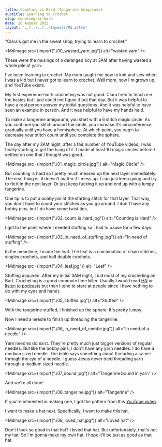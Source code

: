 ```yaml
---
title: Counting is Hard (Tangerine Amigurumi)
subtitle: Learning to Crochet
slug: counting-is-hard
date: 26 August 2022
layout: "../../../../layouts/Md.astro"
---
```



"Clara's got me in the sweat shop, trying to learn to crochet."

<MdImage src={import("./00_wasted_yarn.jpg")} alt="wasted yarn" />

These were the musings of a deranged boy at 3AM after having wasted a whole pile of yarn.

I've been learning to crochet.
My mom taught me how to knit and sew when I was a kid but I never got to learn to crochet.
Well mom, now I'm grown up, and YouTube exists.

My first experience with crocheting was not good.
Clara tried to teach me the basics but I just could not figure it out that day.
But it was helpful to have a real person answer my initial questions.
And it was helpful to have seen an example in person.
And it was helpful to have my hands held.

To make a tangerine amigurumi, you start with a 6 stitch magic circle.
As you continue you stitch around the circle, you increase it's circumference gradually until you have a hemisphere.
At which point, you begin to decrease your stitch count until you complete the sphere.

The day after my 3AM night, after a fair number of YouTube videos, I was finally starting to get the hang of it.
I made at least 10 magic circles before I settled on one that I thought was good.

<MdImage src={import("./01_magic_circle.jpg")} alt="Magic Circle" />

But counting is hard so I pretty much messed up the next layer immediately.
The neat thing is, it doesn't matter if I mess up.
I can just keep going and try to fix it in the next layer.
Or just keep fucking it up and end up with a lumpy tangerine.

One tip is to put a bobby pin at the starting stitch for that layer.
That way, you don't have to count your stitches as you go around.
I don't have any bobby pins, but I do have some twist ties.

<MdImage src={import("./02_count_is_hard.jpg")} alt="Counting is Hard" />

I got to the point where I needed stuffing so I had to pause for a few days.

<MdImage
  src={import("./03_in_need_of_stuffing.jpg")}
  alt="In need of stuffing"
/>

In the meantime, I made the leaf.
The leaf is a combination of chain stitches, singles crochets, and half double crochets.

<MdImage src={import("./04_leaf.jpg")} alt="Leaf" />

Stuffing acquired.
After my initial 3AM night, I did most of my crocheting on Bart.
Crocheting is a good commute time killer.
Usually I would read [HN](https://news.ycombinator.com/) or 
[listen](https://open.spotify.com/episode/65KBuktfEh9PGD1KVALxD3?si=00725a5ad6be4127)
[to](https://open.spotify.com/episode/02zHHYpJdaFBDpjyiNCzR3?si=3ce4943a5dc14428)
[podcasts](https://open.spotify.com/episode/3LddnZjkpflldHXnRZ0rrw?si=d25d0dfbdfbe43e9)
but then I tend to stare at people since I have nothing to do with my eyes and hands.

<MdImage src={import("./05_stuffed.jpg")} alt="Stuffed" />

With the tangerine stuffed, I finished up the sphere.
It's pretty lumpy.

Now I need a needle to finish up threading the tangerine.

<MdImage src={import("./06_in_need_of_needle.jpg")} alt="In need of a needle" />

Yarn needles do exist. They're pretty much just bigger versions of regular needles.
But like the bobby pins, I don't have any yarn needles.
I do have a medium sized needle.
The bible says something about threading a camel through the eye of a needle.
I guess Jesus never tried threading yarn through a medium sized needle.

<MdImage src={import("./07_bound.jpg")} alt="Tangerine bound in yarn" />

And we're all done!

<MdImage src={import("./08_tangerine.jpg")} alt="Tangerine" />

If you're interested in making one, I got the pattern from this [YouTube video](https://youtu.be/BxqiN7F4PUY).

I want to make a hat next.
Specifically, I want to make this hat.

<MdImage src={import("./09_loved_hat.jpg")} alt="Loved hat" />

Don't I look so good in that hat?
I loved that hat.
But unfortunately, that's not my hat.
So I'm gonna make my own hat.
I hope it'll be just as good as that hat.
